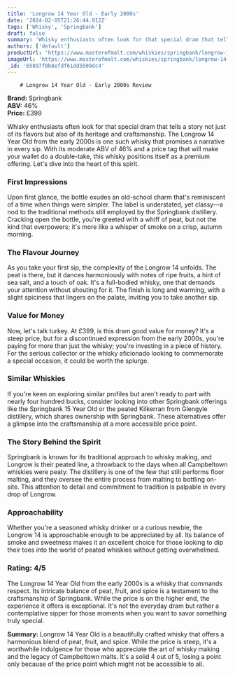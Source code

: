 ```yaml
---
title: 'Longrow 14 Year Old - Early 2000s'
date: '2024-02-05T21:26:44.912Z'
tags: ['Whisky', 'Springbank']
draft: false
summary: 'Whisky enthusiasts often look for that special dram that tells a story not just of its flavors but also of its heritage and crafts...'
authors: ['default']
productUrl: 'https://www.masterofmalt.com/whiskies/springbank/longrow-14-year-old-sherry-cask-finish-whisky/'
imageUrl: 'https://www.masterofmalt.com/whiskies/springbank/longrow-14-year-old-sherry-cask-finish-whisky.jpg'
_id: '65897f0b8efdf61dd5509dc4'
---
```


        # Longrow 14 Year Old - Early 2000s Review

**Brand:** Springbank  
**ABV:** 46%  
**Price:** £399

Whisky enthusiasts often look for that special dram that tells a story not just of its flavors but also of its heritage and craftsmanship. The Longrow 14 Year Old from the early 2000s is one such whisky that promises a narrative in every sip. With its moderate ABV of 46% and a price tag that will make your wallet do a double-take, this whisky positions itself as a premium offering. Let's dive into the heart of this spirit.

### First Impressions

Upon first glance, the bottle exudes an old-school charm that's reminiscent of a time when things were simpler. The label is understated, yet classy—a nod to the traditional methods still employed by the Springbank distillery. Cracking open the bottle, you're greeted with a whiff of peat, but not the kind that overpowers; it's more like a whisper of smoke on a crisp, autumn morning.

### The Flavour Journey

As you take your first sip, the complexity of the Longrow 14 unfolds. The peat is there, but it dances harmoniously with notes of ripe fruits, a hint of sea salt, and a touch of oak. It's a full-bodied whisky, one that demands your attention without shouting for it. The finish is long and warming, with a slight spiciness that lingers on the palate, inviting you to take another sip.

### Value for Money

Now, let's talk turkey. At £399, is this dram good value for money? It's a steep price, but for a discontinued expression from the early 2000s, you're paying for more than just the whisky; you're investing in a piece of history. For the serious collector or the whisky aficionado looking to commemorate a special occasion, it could be worth the splurge.

### Similar Whiskies

If you're keen on exploring similar profiles but aren't ready to part with nearly four hundred bucks, consider looking into other Springbank offerings like the Springbank 15 Year Old or the peated Kilkerran from Glengyle distillery, which shares ownership with Springbank. These alternatives offer a glimpse into the craftsmanship at a more accessible price point.

### The Story Behind the Spirit

Springbank is known for its traditional approach to whisky making, and Longrow is their peated line, a throwback to the days when all Campbeltown whiskies were peaty. The distillery is one of the few that still performs floor malting, and they oversee the entire process from malting to bottling on-site. This attention to detail and commitment to tradition is palpable in every drop of Longrow.

### Approachability

Whether you're a seasoned whisky drinker or a curious newbie, the Longrow 14 is approachable enough to be appreciated by all. Its balance of smoke and sweetness makes it an excellent choice for those looking to dip their toes into the world of peated whiskies without getting overwhelmed.

### Rating: 4/5

The Longrow 14 Year Old from the early 2000s is a whisky that commands respect. Its intricate balance of peat, fruit, and spice is a testament to the craftsmanship of Springbank. While the price is on the higher end, the experience it offers is exceptional. It's not the everyday dram but rather a contemplative sipper for those moments when you want to savor something truly special.

**Summary:** Longrow 14 Year Old is a beautifully crafted whisky that offers a harmonious blend of peat, fruit, and spice. While the price is steep, it's a worthwhile indulgence for those who appreciate the art of whisky making and the legacy of Campbeltown malts. It's a solid 4 out of 5, losing a point only because of the price point which might not be accessible to all.
